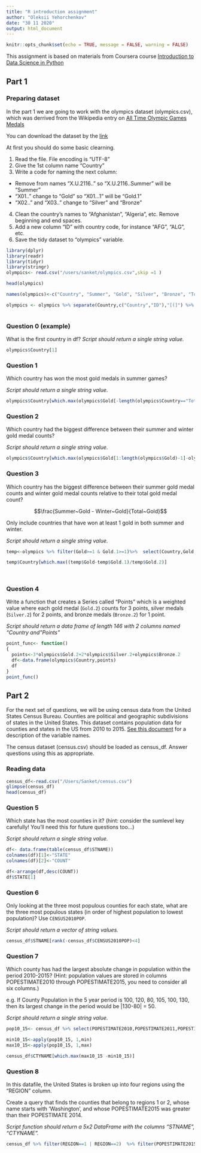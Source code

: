 ```yaml
---
title: "R introduction assignment"
author: "Oleksii Yehorchenkov"
date: "30 11 2020"
output: html_document
---
```


```r
knitr::opts_chunk$set(echo = TRUE, message = FALSE, warning = FALSE)
```

This assignment is based on materials from Coursera course [Introduction to Data Science in Python](https://www.coursera.org/learn/python-data-analysis/home/welcome)

## Part 1
### Preparing dataset

In the part 1 we are going to work with the olympics dataset (olympics.csv), which was derrived from the Wikipedia entry on [All Time Olympic Games Medals](https://en.wikipedia.org/wiki/All-time_Olympic_Games_medal_table)

You can download the dataset by the [link](https://www.dropbox.com/s/9oayr45v7nj30nv/olympics.csv?dl=0)

At first you should do some basic clearning.

1. Read the file. File encoding is "UTF-8"
2. Give the 1st column name "Country"
3. Write a code for naming the next column:
- Remove from names "X.U.2116.." so "X.U.2116..Summer" will be "Summer"
- "X01.." change to "Gold" so "X01...1" will be "Gold.1"
- "X02.." and "X03.." change to "Silver" and "Bronze"
4. Clean the country's names to "Afghanistan", "Algeria", etc. Remove beginning and end spaces.
5. Add a new column "ID" with country code, for instance "AFG", "ALG", etc.
6. Save the tidy dataset to "olympics" variable.


```r
library(dplyr)
library(readr)
library(tidyr)
library(stringr)
olympics<- read.csv("/users/sanket/olympics.csv",skip =1 )

head(olympics)

names(olympics)<-c("Country", "Summer", "Gold", "Silver", "Bronze", "Total", "Winter", "Gold.1", "Silver.1", "Bronze.1", "Total.1", "Games", "Gold.2", "Silver.2", "Bronze.2", "Combined.total")

olympics <- olympics %>% separate(Country,c("Country","ID"),"[(]") %>% mutate(ID=gsub("[)]","",ID))
  
```

### Question 0 (example)

What is the first country in df?
*Script should return a single string value.*

```r
olympics$Country[1]
```

### Question 1

Which country has won the most gold medals in summer games?

*Script should return a single string value.*

```r
olympics$Country[which.max(olympics$Gold[-length(olympics$Country=="Total")])]
```

### Question 2

Which country had the biggest difference between their summer and winter gold medal counts?

*Script should return a single string value.*

```r

olympics$Country[which.max(olympics$Gold[1:length(olympics$Gold)-1]-olympics$Gold.1[1:length(olympics$Gold.1)-1])]
```

### Question 3

Which country has the biggest difference between their summer gold medal counts and winter gold medal counts relative to their total gold medal count? 

$$\frac{Summer~Gold - Winter~Gold}{Total~Gold}$$

Only include countries that have won at least 1 gold in both summer and winter.

*Script should return a single string value.*

```r

temp<-olympics %>% filter(Gold>=1 & Gold.1>=1)%>%  select(Country,Gold,Gold.1,Gold.2)

temp$Country[which.max((temp$Gold-temp$Gold.1)/temp$Gold.2)]
  
  

```



### Question 4

Write a function that creates a Series called "Points" which is a weighted value where each gold medal (`Gold.2`) counts for 3 points, silver medals (`Silver.2`) for 2 points, and bronze medals (`Bronze.2`) for 1 point.

*Script should return a data frame of length 146 with 2 columns named "Country and "Points"*

```r
point_func<- function()
{
  points<-3*olympics$Gold.2+2*olympics$Silver.2+olympics$Bronze.2
  df<-data.frame(olympics$Country,points)
  df
}
point_func()
```

## Part 2

For the next set of questions, we will be using census data from the United States Census Bureau. Counties are political and geographic subdivisions of states in the United States. This dataset contains population data for counties and states in the US from 2010 to 2015. [See this document](https://www.dropbox.com/s/a0c2fdkaxokk2ys/CO-EST2015-alldata.pdf?dl=0) for a description of the variable names.

The census dataset (census.csv) should be loaded as census_df. Answer questions using this as appropriate.

### Reading data
```r
census_df<-read.csv("/Users/Sanket/census.csv")
glimpse(census_df)
head(census_df)
```


### Question 5
Which state has the most counties in it? (hint: consider the sumlevel key carefully! You'll need this for future questions too...)

*Script should return a single string value.*

```r
df<- data.frame(table(census_df$STNAME))
colnames(df)[1]<-"STATE"
colnames(df)[2]<-"COUNT"

df<-arrange(df,desc(COUNT))
df$STATE[1]

```

### Question 6
Only looking at the three most populous counties for each state, what are the three most populous states (in order of highest population to lowest population)? Use `CENSUS2010POP`.

*Script should return a vector of string values.*

```r
census_df$STNAME[rank(-census_df$CENSUS2010POP)<4]

```

### Question 7

Which county has had the largest absolute change in population within the period 2010-2015? (Hint: population values are stored in columns POPESTIMATE2010 through POPESTIMATE2015, you need to consider all six columns.)

e.g. If County Population in the 5 year period is 100, 120, 80, 105, 100, 130, then its largest change in the period would be |130-80| = 50.

*Script should return a single string value.*

```r
pop10_15<- census_df %>% select(POPESTIMATE2010,POPESTIMATE2011,POPESTIMATE2012,POPESTIMATE2013,POPESTIMATE2014,POPESTIMATE2015)

min10_15<-apply(pop10_15, 1,min)
max10_15<-apply(pop10_15, 1,max)

census_df$CTYNAME[which.max(max10_15 -min10_15)]

```

### Question 8

In this datafile, the United States is broken up into four regions using the "REGION" column. 

Create a query that finds the counties that belong to regions 1 or 2, whose name starts with 'Washington', and whose POPESTIMATE2015 was greater than their POPESTIMATE 2014.

*Script function should return a 5x2 DataFrame with the columns "STNAME", "CTYNAME".*

```r
census_df %>% filter(REGION==1 | REGION==2)  %>% filter(POPESTIMATE2015 > POPESTIMATE2014 & grepl("Washington",CTYNAME)) %>% select(STNAME,CTYNAME)
```








